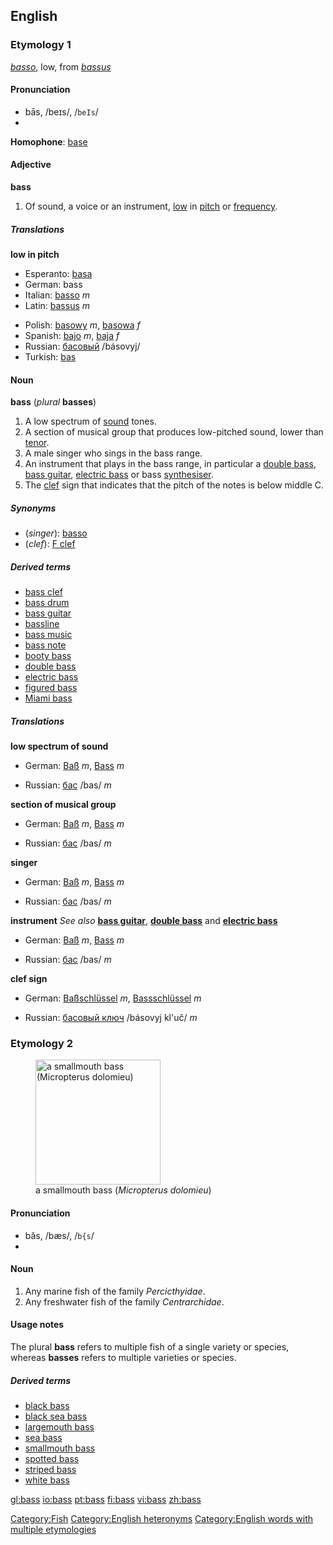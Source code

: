 {{wikipedia}}
==English==
===Etymology 1===
{{It.}} ''[[basso]]'', low, from {{L.}} ''[[bassus]]''

====Pronunciation====
*bās, /beɪs/, /<tt>beIs</tt>/
*{{audio|en-us-bass-low.ogg|Audio (US)}}

'''Homophone''': [[base]]

====Adjective====
'''bass'''

#Of sound, a voice or an instrument, [[low]] in [[pitch]] or [[frequency]].

=====Translations=====
'''low in pitch'''
{{top}}
*Esperanto: [[basa]]
*German: bass
*Italian: [[basso]] ''m''
*Latin: [[bassus]] ''m''
{{mid}}
*Polish: [[basowy]] ''m'', [[basowa]] ''f''
*Spanish: [[bajo]] ''m'', [[baja]] ''f''
*Russian: [[басовый]] /básovyj/
*Turkish: [[bas]]
{{bottom}}

====Noun====
'''bass''' (''plural'' '''basses''')

#A low spectrum of [[sound]] tones.
#A section of musical group that produces low-pitched sound, lower than [[tenor]].
#A male singer who sings in the bass range.
#An instrument that plays in the bass range, in particular a [[double bass]], [[bass guitar]], [[electric bass]] or bass [[synthesiser]].
#The [[clef]] sign that indicates that the pitch of the notes is below middle C.

=====Synonyms=====
*(''singer''): [[basso]]
*(''clef''): [[F clef]]

=====Derived terms=====
*[[bass clef]]
*[[bass drum]]
*[[bass guitar]]
*[[bassline]]
*[[bass music]]
*[[bass note]]
*[[booty bass]]
*[[double bass]]
*[[electric bass]]
*[[figured bass]]
*[[Miami bass]]

=====Translations=====

'''low spectrum of sound'''
{{top}}
*German: [[Baß]] ''m'', [[Bass]] ''m''
{{mid}}
*Russian: [[бас]] /bas/ ''m''
{{bottom}}

'''section of musical group'''
{{top}}
*German: [[Baß]] ''m'', [[Bass]] ''m''
{{mid}}
*Russian: [[бас]] /bas/ ''m''
{{bottom}}

'''singer'''
{{top}}
*German: [[Baß]] ''m'', [[Bass]] ''m''
{{mid}}
*Russian: [[бас]] /bas/ ''m''
{{bottom}}

'''instrument'''
''See also'' '''[[bass guitar]]''', '''[[double bass]]''' and '''[[electric bass]]'''
{{top}}
*German: [[Baß]] ''m'', [[Bass]] ''m''
{{mid}}
*Russian: [[бас]] /bas/ ''m''
{{bottom}}

'''clef sign'''
{{top}}
*German: [[Baßschlüssel]] ''m'', [[Bassschlüssel]] ''m''
{{mid}}
*Russian: [[басовый ключ]] /básovyj kl'uč/ ''m''
{{bottom}}

===Etymology 2===
[[Image:Smallmouth_bass.jpg|thumb|right|200px|a smallmouth bass (''Micropterus dolomieu'')]]
====Pronunciation====
*băs, /bæs/, /<tt>b{s</tt>/
*{{audio|en-us-bass.ogg|Audio (US)}}

====Noun====
{{en-noun|''plural'' '''bass '''or''' [[basses]]'''}}
# Any marine fish of the family ''Percicthyidae''.
# Any freshwater fish of the family ''Centrarchidae''.

====Usage notes====
The plural '''bass''' refers to multiple fish of a single variety or species, whereas '''basses''' refers to multiple varieties or species.

[[Category:Fish]]

=====Derived terms=====
*[[black bass]]
*[[black sea bass]]
*[[largemouth bass]]
*[[sea bass]]
*[[smallmouth bass]]
*[[spotted bass]]
*[[striped bass]]
*[[white bass]]

[[Category:English heteronyms]]
[[Category:English words with multiple etymologies]]

[[gl:bass]]
[[io:bass]]
[[pt:bass]]
[[fi:bass]]
[[vi:bass]]
[[zh:bass]]